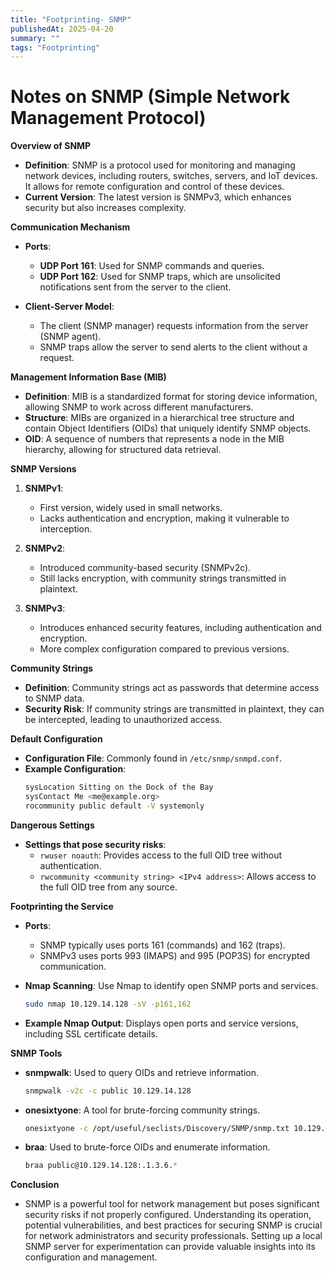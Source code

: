 ```yaml
---
title: "Footprinting- SNMP"
publishedAt: 2025-04-20
summary: ""
tags: "Footprinting"
---
```


# Notes on SNMP (Simple Network Management Protocol)

**Overview of SNMP**

- **Definition**: SNMP is a protocol used for monitoring and managing network devices, including routers, switches, servers, and IoT devices. It allows for remote configuration and control of these devices.
- **Current Version**: The latest version is SNMPv3, which enhances security but also increases complexity.

**Communication Mechanism**

- **Ports**:
  - **UDP Port 161**: Used for SNMP commands and queries.
  - **UDP Port 162**: Used for SNMP traps, which are unsolicited notifications sent from the server to the client.

- **Client-Server Model**: 
  - The client (SNMP manager) requests information from the server (SNMP agent).
  - SNMP traps allow the server to send alerts to the client without a request.

**Management Information Base (MIB)**

- **Definition**: MIB is a standardized format for storing device information, allowing SNMP to work across different manufacturers.
- **Structure**: MIBs are organized in a hierarchical tree structure and contain Object Identifiers (OIDs) that uniquely identify SNMP objects.
- **OID**: A sequence of numbers that represents a node in the MIB hierarchy, allowing for structured data retrieval.

**SNMP Versions**

1. **SNMPv1**:
   - First version, widely used in small networks.
   - Lacks authentication and encryption, making it vulnerable to interception.

2. **SNMPv2**:
   - Introduced community-based security (SNMPv2c).
   - Still lacks encryption, with community strings transmitted in plaintext.

3. **SNMPv3**:
   - Introduces enhanced security features, including authentication and encryption.
   - More complex configuration compared to previous versions.

**Community Strings**

- **Definition**: Community strings act as passwords that determine access to SNMP data.
- **Security Risk**: If community strings are transmitted in plaintext, they can be intercepted, leading to unauthorized access.

**Default Configuration**

- **Configuration File**: Commonly found in `/etc/snmp/snmpd.conf`.
- **Example Configuration**:
  ```bash
  sysLocation Sitting on the Dock of the Bay
  sysContact Me <me@example.org>
  rocommunity public default -V systemonly
  ```

**Dangerous Settings**

- **Settings that pose security risks**:
  - `rwuser noauth`: Provides access to the full OID tree without authentication.
  - `rwcommunity <community string> <IPv4 address>`: Allows access to the full OID tree from any source.

**Footprinting the Service**

- **Ports**: 
  - SNMP typically uses ports 161 (commands) and 162 (traps).
  - SNMPv3 uses ports 993 (IMAPS) and 995 (POP3S) for encrypted communication.

- **Nmap Scanning**: Use Nmap to identify open SNMP ports and services.
  ```bash
  sudo nmap 10.129.14.128 -sV -p161,162
  ```

- **Example Nmap Output**: Displays open ports and service versions, including SSL certificate details.

**SNMP Tools**

- **snmpwalk**: Used to query OIDs and retrieve information.
  ```bash
  snmpwalk -v2c -c public 10.129.14.128
  ```

- **onesixtyone**: A tool for brute-forcing community strings.
  ```bash
  onesixtyone -c /opt/useful/seclists/Discovery/SNMP/snmp.txt 10.129.14.128
  ```

- **braa**: Used to brute-force OIDs and enumerate information.
  ```bash
  braa public@10.129.14.128:.1.3.6.*
  ```

**Conclusion**

- SNMP is a powerful tool for network management but poses significant security risks if not properly configured. Understanding its operation, potential vulnerabilities, and best practices for securing SNMP is crucial for network administrators and security professionals. Setting up a local SNMP server for experimentation can provide valuable insights into its configuration and management.